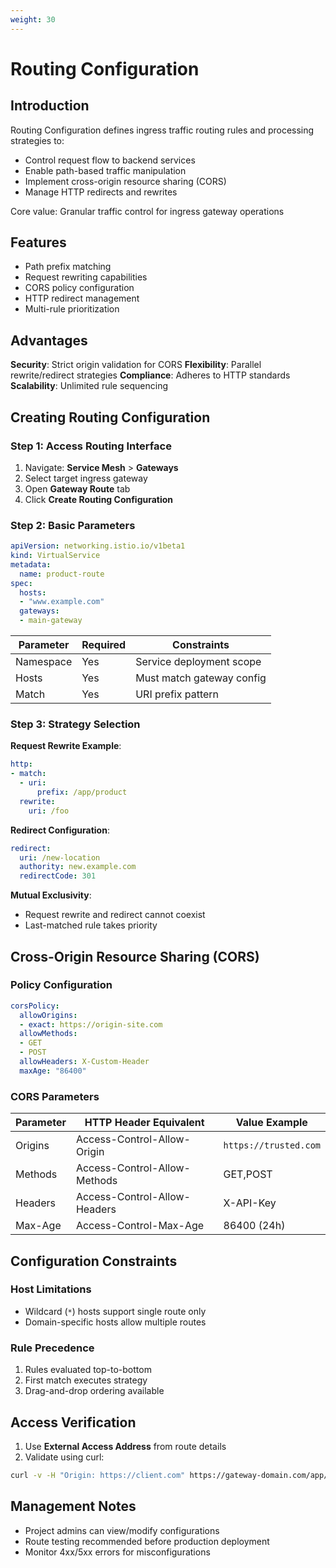 ```yaml
---
weight: 30
---
```


# Routing Configuration

## Introduction
Routing Configuration defines ingress traffic routing rules and processing strategies to:

- Control request flow to backend services
- Enable path-based traffic manipulation
- Implement cross-origin resource sharing (CORS)
- Manage HTTP redirects and rewrites

Core value: Granular traffic control for ingress gateway operations

## Features
- Path prefix matching
- Request rewriting capabilities
- CORS policy configuration
- HTTP redirect management
- Multi-rule prioritization

## Advantages
**Security**: Strict origin validation for CORS
**Flexibility**: Parallel rewrite/redirect strategies
**Compliance**: Adheres to HTTP standards
**Scalability**: Unlimited rule sequencing

## Creating Routing Configuration

### Step 1: Access Routing Interface
1. Navigate: **Service Mesh** > **Gateways**
2. Select target ingress gateway
3. Open **Gateway Route** tab
4. Click **Create Routing Configuration**

### Step 2: Basic Parameters
```yaml
apiVersion: networking.istio.io/v1beta1
kind: VirtualService
metadata:
  name: product-route
spec:
  hosts:
  - "www.example.com"
  gateways:
  - main-gateway
```

| Parameter | Required | Constraints |
|-----------|----------|-------------|
| Namespace | Yes | Service deployment scope |
| Hosts | Yes | Must match gateway config |
| Match | Yes | URI prefix pattern |

### Step 3: Strategy Selection
**Request Rewrite Example**:
```yaml
http:
- match:
  - uri:
      prefix: /app/product
  rewrite:
    uri: /foo
```

**Redirect Configuration**:
```yaml
redirect:
  uri: /new-location
  authority: new.example.com
  redirectCode: 301
```

**Mutual Exclusivity**:
- Request rewrite and redirect cannot coexist
- Last-matched rule takes priority

## Cross-Origin Resource Sharing (CORS)

### Policy Configuration
```yaml
corsPolicy:
  allowOrigins:
  - exact: https://origin-site.com
  allowMethods:
  - GET
  - POST
  allowHeaders: X-Custom-Header
  maxAge: "86400"
```

### CORS Parameters
| Parameter | HTTP Header Equivalent | Value Example |
|-----------|------------------------|---------------|
| Origins | Access-Control-Allow-Origin | `https://trusted.com` |
| Methods | Access-Control-Allow-Methods | GET,POST |
| Headers | Access-Control-Allow-Headers | X-API-Key |
| Max-Age | Access-Control-Max-Age | 86400 (24h) |

## Configuration Constraints

### Host Limitations
- Wildcard (`*`) hosts support single route only
- Domain-specific hosts allow multiple routes

### Rule Precedence
1. Rules evaluated top-to-bottom
2. First match executes strategy
3. Drag-and-drop ordering available

## Access Verification
1. Use **External Access Address** from route details
2. Validate using curl:
```bash
curl -v -H "Origin: https://client.com" https://gateway-domain.com/app/product
```

## Management Notes
- Project admins can view/modify configurations
- Route testing recommended before production deployment
- Monitor 4xx/5xx errors for misconfigurations

